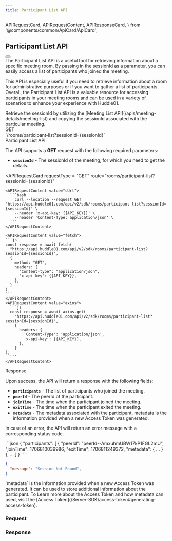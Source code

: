 ```yaml
---
title: Participant List API
---
```


  APIRequestCard,
  APIRequestContent,
  APIResponseCard,
} from '@components/common/ApiCard/ApiCard';


## **Participant List API**
<div className="flex justify-between">
  <HighLight className="my-3 w-3/4">
    <RequestStrip
      method={'GET'}
      url={'https://api.huddle01.com/api/v2/sdk'}
      endpoint={'rooms/participant-list?sessionId={sessionId}'}
    />
  </HighLight>
  <Button
    variant="primary"
    url="/api-keys"
    text="Get your API Key"
    isRouting
    className=" my-2 w-auto px-8"
  />
</div>


<Paragraph className="mt-5">
  The Participant List API is a useful tool for retrieving information about a
  specific meeting room. By passing in the sessionId as a parameter, you can easily
  access a list of participants who joined the meeting.

This API is especially useful if you need to retrieve information about a room for administrative purposes or if you want to gather a list of participants.
Overall, the Participant List API is a valuable resource for accessing participants in your meeting rooms and can be used in a variety of scenarios to enhance your experience with Huddle01.

</Paragraph>

<Callout>
Retrieve the sessionId by utilizing the [Meeting List API](/apis/meeting-details/meeting-list) and copying the sessionId associated with the particular meeting.
</Callout>

<div className="grid md:grid-cols-2 gap-4 grid-cols-1 mt-10  md:h-[24.5rem]">
<div>
<div className="flex items-center gap-4">
<Pill >GET</Pill>
<div className="text-sm font-normal text-slate-50">`/rooms/participant-list?sessionId={sessionId}`</div>

</div>

<div className="mt-7 font-mono text-2xl font-bold text-[#f1f5f9]">
  Participant List API
</div>

The API supports a **GET** request with the following required parameters:

- **`sessionId`** - The sessionId of the meeting, for which you need to get the details.


</div>

<APIRequestCard
    requestType = "GET"
    route="rooms/participant-list?sessionId={sessionId}"
    
  >
    <APIRequestContent value="cUrl">
      ```bash
        curl --location --request GET 'https://api.huddle01.com/api/v2/sdk/rooms/participant-list?sessionId={sessionId}' \
        --header 'x-api-key: {{API_KEY}}' \
        --header 'Content-Type: application/json' \
      ```
    </APIRequestContent>
    
    <APIRequestContent value="fetch">
    ```js
    const response = await fetch(
      "https://api.huddle01.com/api/v2/sdk/rooms/participant-list?sessionId={sessionId}",
      {
        method: "GET",
        headers: {
          "Content-type": "application/json",
          'x-api-key': {{API_KEY}},
        },
      }
    )
    ```
    </APIRequestContent>
    <APIRequestContent value="axios">
      ```js
      const response = await axios.get(
        'https://api.huddle01.com/api/v2/sdk/rooms/participant-list?sessionId={sessionId}',
        {
          headers: {
            'Content-Type': 'application/json',
            'x-api-key': {{API_KEY}},
          },
        }
    );
      ```
    </APIRequestContent>
  </APIRequestCard>


</div>


<div className="grid md:grid-cols-2 gap-4 grid-cols-1 mt-10">
<div className="text-start ">

<div className="font-mono text-2xl font-bold text-[#f1f5f9]">Response</div>

Upon success, the API will return a response with the following fields:

  - **`participants`** - The list of participants who joined the meeting.
  - **`peerId`** - The peerId of the participant.
  - **`joinTime`** - The time when the participant joined the meeting.
  - **`exitTime`** - The time when the participant exited the meeting.
  - **`metadata`** - The metadata associated with the participant, metadata is the information provided when a new Access Token was generated.

In case of an error, the API will return an error message with a corresponding status code.

</div>


<APIResponseCard>
  <APIRequestContent value="Success">
```json
{
  "participants": [
    {
      "peerId": "peerId--AmxuhmUBW17kP1FGL2mU",
      "joinTime": 1706810039986,
      "exitTime": 1706811249372,
      "metadata": {
          ...
      }
    },
    ...
  ]
}
````

</APIRequestContent>

<APIRequestContent value="Error">

```json
{
  "message": "Session Not Found",
}
```

</APIRequestContent>
  </APIResponseCard>

</div>

<Callout>
  `metadata` is the information provided when a new Access Token was generated. It can be used to store additional information about the participant.
  To Learn more about the Access Token and how metadata can used, visit the [Access Token](/Server-SDK/access-token#generating-access-token).
</Callout>

<div className = 'flex-col item-center gap-3' >

### **Request**

<MeetingDetails data={ParticipantListAPI} />

### **Response**

<MeetingDetailsResponse data={ParticipantListResponse} />
</div>

